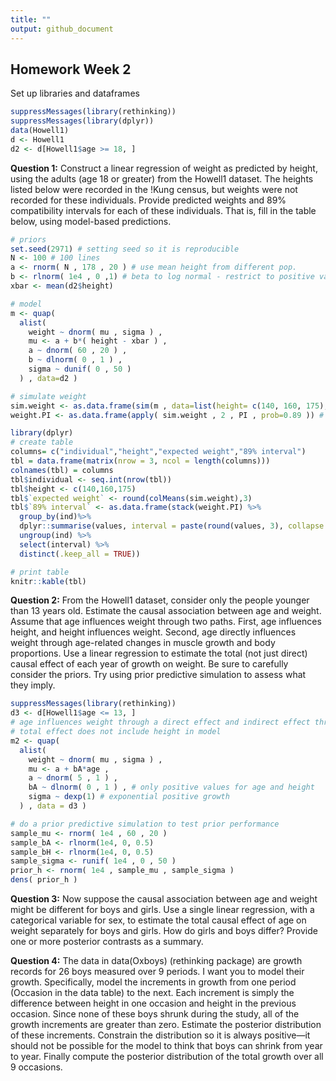 ```yaml
---
title: ""
output: github_document
---
```


## Homework Week 2

Set up libraries and dataframes 
```r
suppressMessages(library(rethinking))
suppressMessages(library(dplyr))
data(Howell1)
d <- Howell1
d2 <- d[Howell1$age >= 18, ]
```

**Question 1:** Construct a linear regression of weight as predicted by height, using the adults (age 18 or greater) from the Howell1 dataset. The heights listed below were recorded in the !Kung census, but weights were not recorded for these individuals. Provide predicted weights and 89% compatibility intervals for each of these individuals. That is, fill in the table below, using model-based predictions.  

```r
# priors
set.seed(2971) # setting seed so it is reproducible 
N <- 100 # 100 lines
a <- rnorm( N , 178 , 20 ) # use mean height from different pop.
b <- rlnorm( 1e4 , 0 ,1) # beta to log normal - restrict to positive values
xbar <- mean(d2$height)

# model
m <- quap(
  alist(
    weight ~ dnorm( mu , sigma ) ,
    mu <- a + b*( height - xbar ) ,
    a ~ dnorm( 60 , 20 ) ,
    b ~ dlnorm( 0 , 1 ) ,
    sigma ~ dunif( 0 , 50 )
  ) , data=d2 )

# simulate weight 
sim.weight <- as.data.frame(sim(m , data=list(height= c(140, 160, 175), Hbar = xbar)))
weight.PI <- as.data.frame(apply( sim.weight , 2 , PI , prob=0.89 )) # get 89% PIs across simulated weights
```

```r
library(dplyr)
# create table 
columns= c("individual","height","expected weight","89% interval") 
tbl = data.frame(matrix(nrow = 3, ncol = length(columns))) 
colnames(tbl) = columns
tbl$individual <- seq.int(nrow(tbl)) 
tbl$height <- c(140,160,175)
tbl$`expected weight` <- round(colMeans(sim.weight),3)
tbl$`89% interval` <- as.data.frame(stack(weight.PI) %>% 
  group_by(ind)%>% 
  dplyr::summarise(values, interval = paste(round(values, 3), collapse = " - ")) %>% 
  ungroup(ind) %>%
  select(interval) %>% 
  distinct(.keep_all = TRUE))

# print table
knitr::kable(tbl)
```

**Question 2:** From the Howell1 dataset, consider only the people younger than 13 years old. Estimate the causal association between age and weight. Assume that age influences weight through two paths. First, age influences height, and height influences weight. Second, age directly influences weight through age-related changes in muscle growth and body proportions. Use a linear regression to estimate the total (not just direct) causal effect of each year of growth on weight. Be sure to carefully consider the priors. Try using prior predictive simulation to assess what they imply.

```r
suppressMessages(library(rethinking))
d3 <- d[Howell1$age <= 13, ]
# age influences weight through a direct effect and indirect effect through height 
# total effect does not include height in model
m2 <- quap(
  alist(
    weight ~ dnorm( mu , sigma ) ,
    mu <- a + bA*age ,
    a ~ dnorm( 5 , 1 ) ,
    bA ~ dlnorm( 0 , 1 ) , # only positive values for age and height
    sigma ~ dexp(1) # exponential positive growth
  ) , data = d3 )

# do a prior predictive simulation to test prior performance 
sample_mu <- rnorm( 1e4 , 60 , 20 )
sample_bA <- rlnorm(1e4, 0, 0.5)
sample_bH <- rlnorm(1e4, 0, 0.5)
sample_sigma <- runif( 1e4 , 0 , 50 )
prior_h <- rnorm( 1e4 , sample_mu , sample_sigma )
dens( prior_h )
```

**Question 3:** Now suppose the causal association between age and weight might be different for boys and girls. Use a single linear regression, with a categorical variable for sex, to estimate the total causal effect of age on weight separately for boys and girls. How do girls and boys differ? Provide one or more posterior contrasts as a summary.  

**Question 4:** The data in data(Oxboys) (rethinking package) are growth records for 26 boys measured over 9 periods. I want you to model their growth. Specifically, model the increments in growth from one period (Occasion in the data table) to the next. Each increment is simply the difference between height in one occasion and height in the previous occasion. Since none of these boys shrunk during the study, all of the growth increments are greater than zero. Estimate the posterior distribution of these increments. Constrain the distribution so it is always positive—it should not be possible for the model to think that boys can shrink from year to year. Finally compute the posterior distribution of the total growth over all 9 occasions.